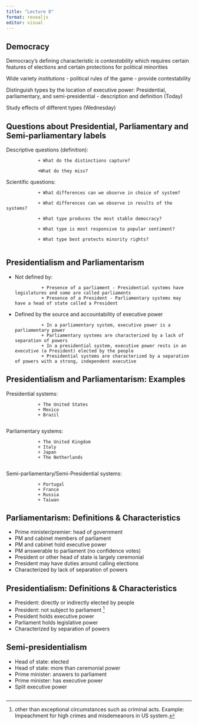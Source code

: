 ```yaml
---
title: "Lecture 8"
format: revealjs
editor: visual
---
```


## Democracy

Democracy's defining characteristic is *contestability* which requires certain features of elections and certain protections for political minorities

Wide variety *institutions* - political rules of the game - provide contestability

Distinguish types by the location of executive power: Presidential, parliamentary, and semi-presidential - description and definition (Today)

Study effects of different types (Wednesday)

## Questions about Presidential, Parliamentary and Semi-parliamentary labels

Descriptive questions (definition):

                + What do the distinctions capture?

                +What do they miss?

Scientific questions:

                + What differences can we observe in choice of system?
                
                + What differences can we observe in results of the systems?

                + What type produces the most stable democracy?

                + What type is most responsive to popular sentiment?

                + What type best protects minority rights?
                

## Presidentialism and Parliamentarism

+ Not defined by:

                + Presence of a parliament - Presidential systems have legislatures and some are called parliaments
                + Presence of a President - Parliamentary systems may have a head of state called a President
                
+ Defined by the source and accountability of executive power

                + In a parliamentary system, executive power is a parliamentary power
                + Parliamentary systems are characterized by a lack of separation of powers
                + In a presidential system, executive power rests in an executive (a President) elected by the people
                + Presidential systems are characterized by a separation of powers with a strong, independent executive
                
## Presidentialism and Parliamentarism: Examples    

Presidential systems:

                + The United States
                + Mexico
                + Brazil
                
Parliamentary systems:

                + The United Kingdom
                + Italy
                + Japan
                + The Netherlands
                
Semi-parliamentary/Semi-Presidential systems:

                + Portugal
                + France
                + Russia
                + Taiwan


## Parliamentarism: Definitions & Characteristics

+ Prime minister/premier: head of government
+ PM and cabinet members of parliament
+ PM and cabinet hold executive power
+ PM answerable to parliament (no confidence votes)
+ President or other head of state is largely ceremonial
+ President may have duties around calling elections
+ Characterized by lack of separation of powers


## Presidentialism: Definitions & Characteristics

+ President: directly or indirectly elected by people
+ President: not subject to parliament [^1]
+ President holds executive power
+ Parliament holds legislative power
+ Characterized by separation of powers

   [^1]: other than exceptional circumstances such as criminal acts. Example: Impeachment for high crimes and misdemeanors in US system.

## Semi-presidentialism

+ Head of state: elected
+ Head of state: more than ceremonial power
+ Prime minister: answers to parliament
+ Prime minister: has executive power 
+ Split executive power


## 